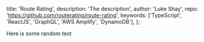 
  title: 'Route Rating',
  description: 'The description',
  author: 'Luke Shay',
  repo: 'https://github.com/routerating/route-rating',
  keywords: ['TypeScript', 'ReactJS', 'GraphQL', 'AWS Amplify', 'DynamoDB'],
};


Here is some random text
